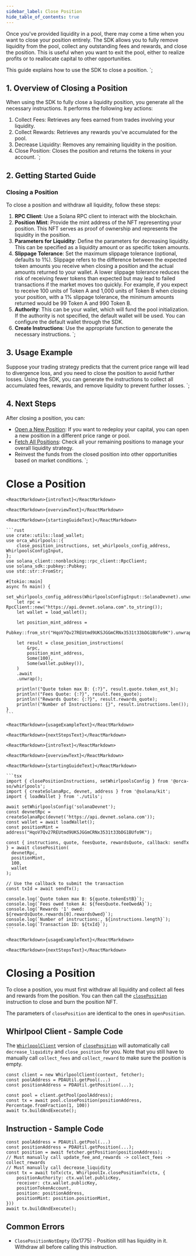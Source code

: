 ```yaml
---
sidebar_label: Close Position
hide_table_of_contents: true
---
```


Once you've provided liquidity in a pool, there may come a time when you want to close your position entirely. The SDK allows you to fully remove liquidity from the pool, collect any outstanding fees and rewards, and close the position. This is useful when you want to exit the pool, either to realize profits or to reallocate capital to other opportunities.

This guide explains how to use the SDK to close a position.
`;

## 1. Overview of Closing a Position
When using the SDK to fully close a liquidity position, you generate all the necessary instructions. It performs the following key actions:

1. Collect Fees: Retrieves any fees earned from trades involving your liquidity.
2. Collect Rewards: Retrieves any rewards you've accumulated for the pool.
3. Decrease Liquidity: Removes any remaining liquidity in the position.
4. Close Position: Closes the position and returns the tokens in your account.
`;

## 2. Getting Started Guide
### Closing a Position
To close a position and withdraw all liquidity, follow these steps:
1. **RPC Client**: Use a Solana RPC client to interact with the blockchain.
2. **Position Mint**: Provide the mint address of the NFT representing your position. This NFT serves as proof of ownership and represents the liquidity in the position.
3. **Parameters for Liquidity**: Define the parameters for decreasing liquidity. This can be specified as a liquidity amount or as specific token amounts.
4. **Slippage Tolerance**: Set the maximum slippage tolerance (optional, defaults to 1%). Slippage refers to the difference between the expected token amounts you receive when closing a position and the actual amounts returned to your wallet. A lower slippage tolerance reduces the risk of receiving fewer tokens than expected but may lead to failed transactions if the market moves too quickly. For example, if you expect to receive 100 units of Token A and 1,000 units of Token B when closing your position, with a 1% slippage tolerance, the minimum amounts returned would be 99 Token A and 990 Token B.
5. **Authority**: This can be your wallet, which will fund the pool initialization. If the authority is not specified, the default wallet will be used. You can configure the default wallet through the SDK.
6. **Create Instructions**: Use the appropriate function to generate the necessary instructions.
`;

## 3. Usage Example
Suppose your trading strategy predicts that the current price range will lead to divergence loss, and you need to close the position to avoid further losses. Using the SDK, you can generate the instructions to collect all accumulated fees, rewards, and remove liquidity to prevent further losses.
`;

## 4. Next Steps
After closing a position, you can:

- [Open a New Position](01-Open%20Position.mdx): If you want to redeploy your capital, you can open a new position in a different price range or pool.
- [Fetch All Positions](02-Fetch%20Positions.mdx): Check all your remaining positions to manage your overall liquidity strategy.
- Reinvest the funds from the closed position into other opportunities based on market conditions.
`;

# Close a Position

<Tabs groupId="sdk-type">
  <TabItem value="rust" label="Rust">

    <ReactMarkdown>{introText}</ReactMarkdown>

    <ReactMarkdown>{overviewText}</ReactMarkdown>

    <ReactMarkdown>{startingGuideText}</ReactMarkdown>

    ```rust
    use crate::utils::load_wallet;
    use orca_whirlpools::{
        close_position_instructions, set_whirlpools_config_address, WhirlpoolsConfigInput,
    };
    use solana_client::nonblocking::rpc_client::RpcClient;
    use solana_sdk::pubkey::Pubkey;
    use std::str::FromStr;

    #[tokio::main]
    async fn main() {
        set_whirlpools_config_address(WhirlpoolsConfigInput::SolanaDevnet).unwrap();
        let rpc = RpcClient::new("https://api.devnet.solana.com".to_string());
        let wallet = load_wallet();

        let position_mint_address =
            Pubkey::from_str("HqoV7Qv27REUtmd9UKSJGGmCRNx3531t33bDG1BUfo9K").unwrap();

        let result = close_position_instructions(
            &rpc,
            position_mint_address,
            Some(100),
            Some(wallet.pubkey()),
        )
        .await
        .unwrap();

        println!("Quote token max B: {:?}", result.quote.token_est_b);
        println!("Fees Quote: {:?}", result.fees_quote);
        println!("Rewards Quote: {:?}", result.rewards_quote);
        println!("Number of Instructions: {}", result.instructions.len());
    }
    ```

    <ReactMarkdown>{usageExampleText}</ReactMarkdown>

    <ReactMarkdown>{nextStepsText}</ReactMarkdown>

  </TabItem>

  <TabItem value="typescript-kit" label="TypeScript Kit">

    <ReactMarkdown>{introText}</ReactMarkdown>

    <ReactMarkdown>{overviewText}</ReactMarkdown>

    <ReactMarkdown>{startingGuideText}</ReactMarkdown>

    ```tsx
    import { closePositionInstructions, setWhirlpoolsConfig } from '@orca-so/whirlpools';
    import { createSolanaRpc, devnet, address } from '@solana/kit';
    import { loadWallet } from './utils';

    await setWhirlpoolsConfig('solanaDevnet');
    const devnetRpc = createSolanaRpc(devnet('https://api.devnet.solana.com'));
    const wallet = await loadWallet();
    const positionMint = address("HqoV7Qv27REUtmd9UKSJGGmCRNx3531t33bDG1BUfo9K");

    const { instructions, quote, feesQuote, rewardsQuote, callback: sendTx } = await closePosition(
      devnetRpc,
      positionMint,
      100,
      wallet
    );

    // Use the callback to submit the transaction 
    const txId = await sendTx();

    console.log(`Quote token max B: ${quote.tokenEstB}`);
    console.log(`Fees owed token A: ${feesQuote.feeOwedA}`);
    console.log(`Rewards '1' owed: ${rewardsQuote.rewards[0].rewardsOwed}`);
    console.log(`Number of instructions:, ${instructions.length}`);
    console.log(`Transaction ID: ${txId}`);
    ```

    <ReactMarkdown>{usageExampleText}</ReactMarkdown>

    <ReactMarkdown>{nextStepsText}</ReactMarkdown>

  </TabItem>

  <TabItem value="typescript-legacy" label="TypeScript Legacy">

  # Closing a Position
  To close a position, you must first withdraw all liquidity and collect all fees and rewards from the position. You can then call the [`closePosition`](https://dev.orca.so/legacy/interfaces/Whirlpool.html#closePosition) instruction to close and burn the position NFT.

  The parameters of `closePosition` are identical to the ones in `openPosition`.

  ## Whirlpool Client - Sample Code
  The [`WhirlpoolClient`](https://dev.orca.so/legacy/interfaces/WhirlpoolClient.html) version of [`closePosition`](https://dev.orca.so/legacy/interfaces/Whirlpool.html#closePosition) will automatically call `decrease_liquidity` and `close_position` for you. Note that you still have to manually call `collect_fees` and `collect_reward` to make sure the position is empty.

  ```tsx
  const client = new WhirlpoolClient(context, fetcher);
  const poolAddress = PDAUtil.getPool(...)
  const positionAddress = PDAUtil.getPosition(...);

  const pool = client.getPool(poolAddress);
  const tx = await pool.closePosition(positionAddress, Percentage.fromFraction(1, 100))
  await tx.buildAndExecute();
  ```

  ## Instruction - Sample Code

  ```tsx
  const poolAddress = PDAUtil.getPool(...)
  const positionAddress = PDAUtil.getPosition(...);
  const position = await fetcher.getPosition(positionAddress);
  // Must manually call update_fee_and_rewards -> collect_fees -> collect_rewards
  // Must manually call decrease_liquidity
  const tx = await toTx(ctx, WhirlpoolIx.closePositionTx(ctx, {
      positionAuthority: ctx.wallet.publicKey,
      receiver: ctx.wallet.publicKey,
      positionTokenAccount,
      position: positionAddress,
      positionMint: position.positionMint,
  }))
  await tx.buildAndExecute();
  ```

  ## Common Errors
  - `ClosePositionNotEmpty` (0x1775) - Position still has liquidity in it. Withdraw all before calling this instruction.

  </TabItem>
</Tabs> 